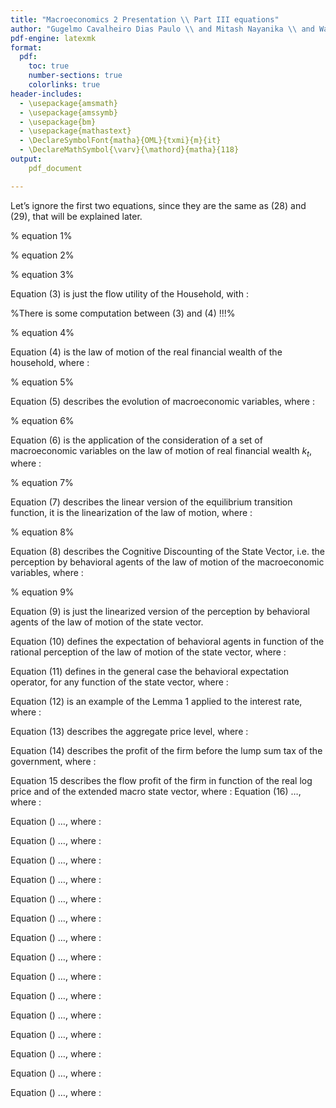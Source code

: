 ```yaml
---
title: "Macroeconomics 2 Presentation \\ Part III equations"
author: "Gugelmo Cavalheiro Dias Paulo \\ and Mitash Nayanika \\ and Wang Shang"
pdf-engine: latexmk
format:
  pdf:
    toc: true
    number-sections: true
    colorlinks: true
header-includes:
  - \usepackage{amsmath}
  - \usepackage{amssymb}
  - \usepackage{bm}
  - \usepackage{mathastext}
  - \DeclareSymbolFont{matha}{OML}{txmi}{m}{it}
  - \DeclareMathSymbol{\varv}{\mathord}{matha}{118}
output:
    pdf_document

---
```


\section{A Behavioral Model}
Let's ignore the first two equations, since they are the same as (28) and (29), that will be explained later.

\subsection{Introduction}

\subsubsection*{Equation 1}
% equation 1%
\begin{equation}
    x_{t}=M\cdot\mathbb{E}_{t}\left[ x_{t+1} -\sigma (i_{t}-\mathbb{E}_t\left[\pi_{t+1}\right]-r^{n}_{t})\right]
\end{equation}

\subsubsection*{Equation 2}
% equation 2%
\begin{equation}
    \pi_{t}=\beta\cdot M^{f} \mathbb{E}_t\left[\pi_{t+1}\right]+\kappa\cdot x_{t}
\end{equation}

\subsection{Basic Setup and the Household’s Problem}

\subsubsection*{Equation 3}
% equation 3%
\begin{equation}
    U = \mathbb{E}_t \left[ \sum_{t=0}^{\infty} \beta^{t}\left(\frac{c_{t}^{1-\gamma}-1}{1-\gamma} - \frac{N_{t}^{1+\phi}}{1+\phi}\right)\right]
\end{equation}

Equation (3) is just the flow utility of the Household, with : 
\begin{itemize}
    \item $\beta$ the discount factor
    \item $c_{t}$ the consumption of the houshold at time $t$
    \item $N_{t}$ the work of the household at time $t$
    \item $\gamma$ determines the concavity of the utility function with respect to the consumption, i.e. the importance of consumption in the utility function
    \item $\phi$ determines the concavity of the utility function with respect to work, i.e. the importance of work in the utility function
\end{itemize}

%There is some computation between (3) and (4) !!!%

\subsubsection*{Equation 4}
% equation 4%
\begin{equation}
    k_{t+1}=(1+r_t)(k_{t}-c_{t}+y_{t})
\end{equation}

Equation (4) is the law of motion of the real financial wealth of the household, where : 
\begin{itemize}
    \item $k_t$ is the real financial welath of the household at time $t$
    \item $r_t$ is the real interest rate
    \item $w_t$ is the real wage
    \item $y_t$ is the agent's real income, defined as $y_t=w_t\cdot N_{t}+y_{t}^{f}$, with $y_{t}^{f}$ the profit income (or the income from firms) at time $t$
\end{itemize}

\subsubsection*{Equation 5}

% equation 5%
\begin{equation}
    \bm{X}_{t+1}=\bm{G}^{\bm{X}}\left(\bm{X}_{t},\bm{\epsilon}_{t+1}\right)
\end{equation}

Equation (5) describes the evolution of macroeconomic variables, where : 
\begin{itemize}
    \item $\bm{X}_t$ is the state vector, including several macroeconomic variables of time $t$, like $\zeta_t$ the aggregate TFP, and the announced actions in monetary and fiscal policy
    \item $\bm{G}^X$ the equilibrium transition function, i.e. the function that gives the macroeconomic variables at time $t+1$ from the macroeconomic variables at the previous period
    \item $\epsilon_{t}$ is the innovation in the economy at time $t$, with $\mathbb{E}_{t}\left[\epsilon_{t+1}\right]=0$, that depends on the equilibrium policies of the agent and of the government
\end{itemize}

\subsubsection*{Equation 6}

% equation 6%
\begin{equation}
    k_{t+1}=G^{k}(c_{t},N_{t}, k_{t}, \bm{X}_t):= (1+\bar{r}+\hat{r}(\bm{X}_{t}))(k_{t}+\bar{y}+\hat{y}(N_{t},\bm{X}_t)-c_{t})
\end{equation}

Equation (6) is the application of the consideration of a set of macroeconomic variables on the law of motion of real financial wealth $k_{t}$, where : 
\begin{itemize}
    \item $\bar{r}$ is the steady state value of the real interest rate, that does not depend on time
    \item $\hat{r}(\bm{X}_t)$ is the value of the deviation from the steady state of the real interest rate, that depends on the state vector $\bm{X}_{t}$ at time $t$
    \item $\bar{y}$ is the steady state value of the agent's real income, that does not depend on time
    \item $\hat{y}(N_{t},\bm{X}_{t})$ is the deviation from the steady state of the agent's real income, that depends on the number of hours worked at time $t$ and on the state vector at time $t$
    \item $c_{t}$ is the aggregate consumption level at time $t$ of the agent
\end{itemize}

\subsubsection*{Equation 7}

% equation 7%
\begin{equation}
    \bm{X}_{t+1}=\bm{\Gamma}\bm{X}_{t}+\bm{epsilon}_{t+1}
\end{equation}

Equation (7) describes the linear version of the equilibrium transition function, it is the linearization of the law of motion, where :
\begin{itemize}
    \item $\Gamma$ is a squared matrix that multiplies the state vector
    \item $\bm{X}_t$ is the state vector at time t
    \item $\epsilon_{t}$ is the innovation shock
\end{itemize}

\subsubsection*{Equation 8 (Assumption 1)}

% equation 8%
\begin{equation}
    \bm{X}_{t+1}=\bar{m}\cdot\bm{G}^{\bm{X}}(\bm{X}_{t},\bm{\epsilon}_{t+1})
\end{equation}

Equation (8) describes the Cognitive Discounting of the State Vector, i.e. the perception by behavioral agents of the law of motion of the macroeconomic variables, where : 
\begin{itemize}
    \item $\bar{m}\in\left[0n1\right]$ is the coginitive discount factor measuring the attention to the future
\end{itemize}

\subsubsection*{Equation 9}

% equation 9%
\begin{equation}
    \bm{X}_{t+1}=\bar{m}(\bm{\Gamma}\bm{X}_{t}+\bm{\epsilon}_{t+1})
\end{equation}

Equation (9) is just the linearized version of the perception by behavioral agents of the law of motion of the state vector. 

\subsubsection*{Equation 10}

\begin{equation}
    \mathbb{E}_{t}^{BR}\left[\bm{X}_{t+k}\right]=\bar{m}^{k}\mathbb{E}_{t}\left[\bm{X}_{t+k}\right]
\end{equation}

Equation (10) defines the expectation of behavioral agents in function of the rational perception of the law of motion of the state vector, where : 
\begin{itemize}
    \item $k\geq 0$ a time period in discrete context
    \item $\mathbb{E}_{t}^{BR}\left[\bm{X}_{t+k}\right]$ is the expected value of the state vector at time $t+k$ by behavioral agents (or subjective/behavioral expectation operator)
    \item $\bar{m}^{k}$ is the cognitive discounting effect at period $t+k$
    \item $\mathbb{E}_{t}\left[\bm{X}_{t+k}\right]$ is the rational expectation of the state vector at time $t+k$
\end{itemize}

\subsubsection*{Equation 11 (Lemma 1)}

\begin{equation}
    \mathbb{E}_{t}^{BR}\left[z\left(\bm{X}_{t+k}\right)\right]=\bar{m}^{k}\mathbb{E}_{t}\left[z\left(\bm{X}_{t+k}\right)\right]
\end{equation}

Equation (11) defines in the general case the behavioral expectation operator, for any function of the state vector, where : 
\begin{itemize}
    \item $k\geq 0$ a time period in discrete context
    \item $z(\cdot)$ is a function, such that $z(0)=0$
    \item $\mathbb{E}_{t}^{BR}\left[z\left(\bm{X}_{t+k}\right)\right]$ is the expected value of the image of the state vector by the function $z(\cdot)$ at time $t+k$ by behavioral agents
    \item $\bar{m}^{k}$ is the cognitive discounting effect at period $t+k$
    \item $\mathbb{E}_{t}\left[z\left(\bm{X}_{t+k}\right)\right]$ is the rational expectation of the image of the state vector by the function $z(\cdot)$ at time $t+k$
\end{itemize}

\subsubsection*{Equation 12}

\begin{equation}
    \mathbb{E}_{t}^{BR}\left[\bar{r}+\hat{r}\left(\bm{X}_{t+k}\right)\right]=\bar{r}+\bar{m}^{k}\mathbb{E}_{t}\left[\hat{r}(\bm{X}_{t+k})\right]
\end{equation}

Equation (12) is an example of the Lemma 1 applied to the interest rate, where :
\begin{itemize}
    \item $k\geq 0$ a time period in discrete context
    \item $\bar{r}$ the steady state level of the real interest rate, that does not depend on time,  
    \item $\hat{r}(\bm{X}_{t+k})$ is the equilibrium transition function defining the value of the deviation from the steady state of the real interest rate in function of the state vector at time $t+k$
    \item $\bar{r}+\hat{r}(\bm{X}_{t})=r_{t}(\bm{X}_{t})$ is the value of the real interest rate at time $t$
    \item $\mathbb{E}_{t}^{BR}\left[\bar{r}+\hat{r}(\bm{X}_{t+k})\right]$ is the expected value of the real interest at time $t+k$ by behavioral agents
    \item $\mathbb{E}_{t}\left[\hat{r}(\bm{X}_{t+k})\right]$ is the rational expectation of value of the deviation of the real itnerest rate from the steady state at time $t+k$
\end{itemize}

\subsection{The Firm's problem}

\subsubsection*{Equation 13}
\begin{equation}
    P_{t}=\left(\int_{0}^{1}P_{it}^{1-\varepsilon}\,di\right)^{\frac{1}{1-\varepsilon}}
\end{equation}

Equation (13) describes the aggregate price level, where : 
\begin{itemize}
    \item $P_{t}$ is the aggregate price level of the economy at time $t$
    \item $i\in\left[0,1\right]$ is the firm index
    \item $\varepsilon$ is the elasticity of subsititution between goods
\end{itemize}

\subsubsection*{Equation 14}
\begin{equation}
    \varv^{0}(q_{i\tau},\mu_{\tau},c_{\tau}):=\left(e^{q_{i\tau}}-(1-\tau_{f})e^{-\mu_{\tau}}\right)e^{-\varepsilon q_{i\tau}}c_{\tau}
\end{equation}

Equation (14) describes the profit of the firm before the lump sum tax of the government, where : 
\begin{itemize}
    \item $\varv$ is the real profit of the firm
    \item $q_{i\tau}=\text{ln}\left(\frac{P_{i\tau}}{P_{\tau}}\right)=p_{i\tau}-p_{\tau}$ is the real log price at time $\tau$
    \item $\tau_f=\frac{1}{\varepsilon}$ it the corrective wage subsidy from the government, funded by the lump sum tax
    \item $\mu_{\tau}=\zeta_{t}-\text{ln}(\omega_{t})$ is the labor wedge, which is zero at efficiency
    \item $\varepsilon$ is the elasticity of subsititution between goods
    \item $c_{\tau}$ is the aggregate level of consumption
\end{itemize}

\subsubsection*{Equation 15}
\begin{equation}
    \varv\left(q_{it},\bm{X}_{\tau}\right):=\varv^{0}\left(q_{it}-\Pi(\bm{X}_{\tau}),\mu(\bm{X}_{\tau}),c(\bm{X}_{\tau})\right)
\end{equation}

Equation 15 describes the flow profit of the firm in function of the real log price and of the extended macro state vector, where : 
\begin{itemize}
    \item $q_{it}=\text{ln}\left(\frac{P_{it}}{P_{t}}\right)=p_{it}-p_{t}$ is the real log price
    \item $\bm{X}_{\tau}=(\bm{X}^{\mathcal{M}}_{\tau}, \Pi_{\tau})$ is the extended macro state vector, with $\bm{X}^{\mathcal{M}_{\tau}}$ the vector of macro variables, including $\zeta_{\tau}$ and possible announcements about future policy
    \item $\Pi\left(\bm{X}_{\tau}\right):=p_{\tau}-p_{t}=\pi_{t+1}+...+\pi_{\tau}$ is the inflation between times $t$ and $\tau$
    \item $q_{it}-\Pi(\bm{X}_{\tau})=q_{i\tau}$ is the real price of the firm if they didn't change its price between $t$ and $\tau$
    \item $\mu\left(\bm{X}_{\tau}\right)$ is the labor wedge in function of the extended state vector at time $t$
    \item $c(\bm{X}_{\tau})$ is the aggregate consumption level in function of the extended state vector at time $t$
\end{itemize}

\subsubsection*{Equation 16}

Equation (16) ..., where : 
\begin{itemize}
    \item 
\end{itemize}

\subsubsection*{Equation}
\begin{equation}
    EQ
\end{equation}

Equation () ..., where : 
\begin{itemize}
    \item 
\end{itemize}

\subsubsection*{Equation}
\begin{equation}
    EQ
\end{equation}

Equation () ..., where : 
\begin{itemize}
    \item 
\end{itemize}

\subsubsection*{Equation}
\begin{equation}
    EQ
\end{equation}

Equation () ..., where : 
\begin{itemize}
    \item 
\end{itemize}

\subsubsection*{Equation}
\begin{equation}
    EQ
\end{equation}

Equation () ..., where : 
\begin{itemize}
    \item 
\end{itemize}

\subsubsection*{Equation}
\begin{equation}
    EQ
\end{equation}

Equation () ..., where : 
\begin{itemize}
    \item 
\end{itemize}

\subsubsection*{Equation}
\begin{equation}
    EQ
\end{equation}

Equation () ..., where : 
\begin{itemize}
    \item 
\end{itemize}

\subsubsection*{Equation}
\begin{equation}
    EQ
\end{equation}

Equation () ..., where : 
\begin{itemize}
    \item 
\end{itemize}

\subsubsection*{Equation}
\begin{equation}
    EQ
\end{equation}

Equation () ..., where : 
\begin{itemize}
    \item 
\end{itemize}

\subsubsection*{Equation}
\begin{equation}
    EQ
\end{equation}

Equation () ..., where : 
\begin{itemize}
    \item 
\end{itemize}

\subsubsection*{Equation}
\begin{equation}
    EQ
\end{equation}

Equation () ..., where : 
\begin{itemize}
    \item 
\end{itemize}

\subsubsection*{Equation}
\begin{equation}
    EQ
\end{equation}

Equation () ..., where : 
\begin{itemize}
    \item 
\end{itemize}

\subsubsection*{Equation}
\begin{equation}
    EQ
\end{equation}

Equation () ..., where : 
\begin{itemize}
    \item 
\end{itemize}

\subsubsection*{Equation}
\begin{equation}
    EQ
\end{equation}

Equation () ..., where : 
\begin{itemize}
    \item 
\end{itemize}

\subsubsection*{Equation}
\begin{equation}
    EQ
\end{equation}

Equation () ..., where : 
\begin{itemize}
    \item 
\end{itemize}

\subsubsection*{Equation}
\begin{equation}
    EQ
\end{equation}

Equation () ..., where : 
\begin{itemize}
    \item 
\end{itemize}
